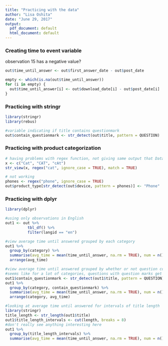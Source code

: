 ```yaml
---
title: "Practicing with the data"
author: "Lisa Oshita"
date: "June 29, 2017"
output:
  pdf_document: default
  html_document: default
---
```


### Creating time to event variable
observation 15 has a negative value?
```r
out$time_until_answer <- out$first_answer_date - out$post_date

empty <- which(is.na(out$time_until_answer))
for (i in empty) {
  out$time_until_answer[i] <- out$download_date[i] - out$post_date[i]
}

```

### Practicing with stringr 
```r
library(stringr)
library(rebus)

#variable indicating if title contains questionmark 
out$contain_questionmark <- str_detect(out$title, pattern = QUESTION)
```

### Practicing with product categorization 
```r
# having problems with regex function, not giving same output that Data camp showed 
x <- c("Cat", "CAT", "cAt")
str_view(x, regex("cat", ignore_case = TRUE), match = TRUE)

# not working
phones <- regex("phone", ignore_case = TRUE)
out$product_type[str_detect(out$device, pattern = phones)] <- "Phone"
```

### Practicing with dplyr
```r
library(dplyr)

#using only observations in English
out1 <- out %>% 
          tbl_df() %>% 
          filter(langid == "en")

#view average time until answered grouped by each category 
out1 %>%
  group_by(category) %>%
  summarise(avg_time = mean(time_until_answer, na.rm = TRUE), num = n()) %>%
  arrange(avg_time)

#view average time until answered grouped by whether or not question contains "?"
#seems like for a lot of categories, questions with question marks get answered faster
out1$contain_questionmark <- str_detect(out1$title, pattern = QUESTION)
out1 %>%
  group_by(category, contain_questionmark) %>%
  summarise(avg_time = mean(time_until_answer, na.rm = TRUE), num = n()) %>%
  arrange(category, avg_time)

#looking at average time until answered for intervals of title length
library(stringr)
title_length <- str_length(out1$title)
out1$title_length_intervals <- cut(length, breaks = 8)
#don't really see anything interesting here 
out1 %>%
  group_by(title_length_intervals) %>%
  summarise(avg_time = mean(time_until_answer, na.rm = TRUE), num = n())

```












